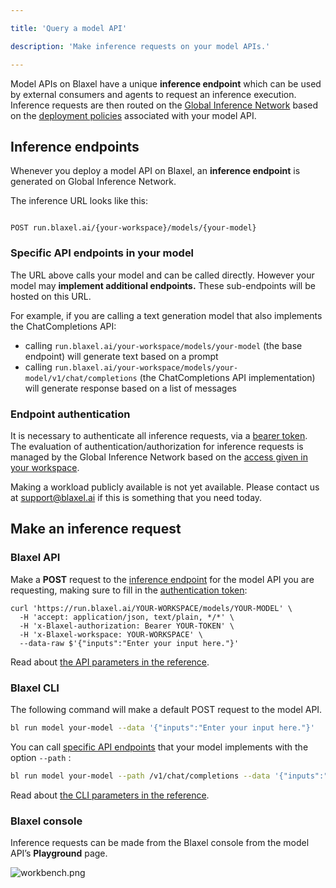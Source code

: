 ```yaml
---

title: 'Query a model API'

description: 'Make inference requests on your model APIs.'

---
```


Model APIs on Blaxel have a unique **inference endpoint** which can be used by external consumers and agents to request an inference execution. Inference requests are then routed on the [Global Inference Network](Global-Inference-Network%2013847e47b1ea8199a2b3fa9c62f9e09e) based on the [deployment policies](../Model-Governance/Policies) associated with your model API. 

## Inference endpoints

Whenever you deploy a model API on Blaxel, an **inference endpoint** is generated on Global Inference Network.

The inference URL looks like this:

```http Query model API

POST run.blaxel.ai/{your-workspace}/models/{your-model}

```

### Specific API endpoints in your model

The URL above calls your model and can be called directly. However your model may **implement additional endpoints.** These sub-endpoints will be hosted on this URL.

For example, if you are calling a text generation model that also implements the ChatCompletions API:

- calling `run.blaxel.ai/your-workspace/models/your-model` (the base endpoint) will generate text based on a prompt
- calling `run.blaxel.ai/your-workspace/models/your-model/v1/chat/completions` (the ChatCompletions API implementation) will generate response based on a list of messages

### Endpoint authentication

It is necessary to authenticate all inference requests, via a [bearer token](../Security/Access-tokens%2013847e47b1ea813cac82ed531bd2356f). The evaluation of authentication/authorization for inference requests is managed by the Global Inference Network based on the [access given in your workspace](../Security/Workspace-access-control).

<Info>Making a workload publicly available is not yet available. Please contact us at [support@blaxel.ai](mailto:support@blaxel.ai) if this is something that you need today.</Info>

## Make an inference request

### Blaxel API

Make a **POST** request to the [inference endpoint](Query-a-model%2013847e47b1ea81cead6ce786a80b2a2f) for the model API you are requesting, making sure to fill in the [authentication token](Query-a-model):

```
curl 'https://run.blaxel.ai/YOUR-WORKSPACE/models/YOUR-MODEL' \
  -H 'accept: application/json, text/plain, */*' \
  -H 'x-Blaxel-authorization: Bearer YOUR-TOKEN' \
  -H 'x-Blaxel-workspace: YOUR-WORKSPACE' \
  --data-raw $'{"inputs":"Enter your input here."}'
```

Read about [the API parameters in the reference](https://docs.blaxel.ai/api-reference/inference).

### Blaxel CLI

The following command will make a default POST request to the model API.

```bash
bl run model your-model --data '{"inputs":"Enter your input here."}'
```

You can call [specific API endpoints](Query-a-model) that your model implements with the option `--path` :

```bash
bl run model your-model --path /v1/chat/completions --data '{"inputs":"Hello there!"}' 
```

Read about [the CLI parameters in the reference](https://docs.blaxel.ai/cli-reference/bl_run).

### Blaxel console

Inference requests can be made from the Blaxel console from the model API’s **Playground** page.

![workbench.png](Query-a-model/workbench.png)